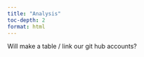 ```yaml
---
title: "Analysis"
toc-depth: 2 
format: html
---
```


Will make a table / link our git hub accounts?